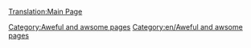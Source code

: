 [[Translation:Main Page]]

<noinclude>[[Category:Aweful and awsome pages]]</noinclude>
<noinclude>[[Category:en/Aweful and awsome pages]]</noinclude>